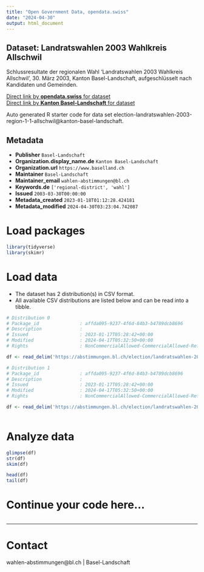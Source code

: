 ```yaml
---
title: "Open Government Data, opendata.swiss"
date: "2024-04-30"
output: html_document
---
```


## Dataset: Landratswahlen 2003 Wahlkreis Allschwil

Schlussresultate der regionalen Wahl 'Landratswahlen 2003 Wahlkreis Allschwil', 30. März 2003, Kanton Basel-Landschaft, aufgeschlüsselt nach Kandidaten und Gemeinden.

[Direct link by **opendata.swiss** for dataset](https://opendata.swiss/de/dataset/landratswahlen-2003-wahlkreis-allschwil)<br>
[Direct link by **Kanton Basel-Landschaft** for dataset](https://abstimmungen.bl.ch/election/landratswahlen-2003-region-1-1-allschwil/data)

Auto generated R starter code for data set election-landratswahlen-2003-region-1-1-allschwil@kanton-basel-landschaft.

## Metadata

- **Publisher** `Basel-Landschaft`
- **Organization.display_name.de** `Kanton Basel-Landschaft`
- **Organization.url** `https://www.baselland.ch`
- **Maintainer** `Basel-Landschaft`
- **Maintainer_email** `wahlen-abstimmungen@bl.ch`
- **Keywords.de** `['regional-district', 'wahl']`
- **Issued** `2003-03-30T00:00:00`
- **Metadata_created** `2023-01-18T01:12:28.424181`
- **Metadata_modified** `2024-04-30T03:23:04.742087`


# Load packages

```r

library(tidyverse)
library(skimr)

```

# Load data

-   The dataset has 2 distribution(s) in CSV format.
-   All available CSV distributions are listed below and can be read into a tibble.

```r

# Distribution 0
# Package_id               : affda095-9237-4f6d-84b3-b4789dcb8696
# Description              : 
# Issued                   : 2023-01-17T05:28:42+00:00
# Modified                 : 2024-04-17T05:32:50+00:00
# Rights                   : NonCommercialAllowed-CommercialAllowed-ReferenceRequired

df <- read_delim('https://abstimmungen.bl.ch/election/landratswahlen-2003-region-1-1-allschwil/data-csv')

# Distribution 1
# Package_id               : affda095-9237-4f6d-84b3-b4789dcb8696
# Description              : 
# Issued                   : 2023-01-17T05:28:42+00:00
# Modified                 : 2024-04-17T05:32:50+00:00
# Rights                   : NonCommercialAllowed-CommercialAllowed-ReferenceRequired

df <- read_delim('https://abstimmungen.bl.ch/election/landratswahlen-2003-region-1-1-allschwil/data-parties-csv')



```

# Analyze data

```r

glimpse(df)
str(df)
skim(df)

head(df)
tail(df)

```

# Continue your code here...

```r

```

------------------------------------------------------------------------

# Contact

wahlen-abstimmungen@bl.ch | Basel-Landschaft
